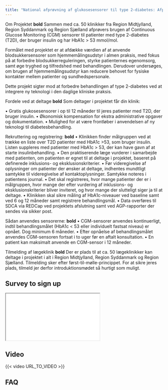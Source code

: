 ```yaml
---
title: "National afprøvning af glukosesensorer til type 2-diabetes: Afprøvning af sensorer i almen praksis"
---
```


Om Projektet **bold**
Sammen med ca. 50 klinikker fra Region Midtjylland, Region Syddanmark og Region Sjælland afprøvers brugen af Continuous Glucose Monitoring (CGM) sensorer til patienter med type 2-diabetes (T2D), der bruger insulin og har HbA1c > 53 mmol/mol. 

Formålet med projektet er at afdække værdien af at anvende blodsukkersensorer som hjemmemålingsudstyr i almen praksis, med fokus på at forbedre blodsukkerreguleringen, styrke patienternes egenomsorg, samt øge tryghed og tilfredshed med behandlingen. Derudover undersøges, om brugen af hjemmemålingsudstyr kan reducere behovet for fysiske kontakter mellem patienter og sundhedspersonale.

Dette projekt sigter mod at forbedre behandlingen af type 2-diabetes ved at integrere ny teknologi i den daglige kliniske praksis.

Fordele ved at deltage **bold**
Som deltager i projektet får din klinik:

•	Gratis glukosesensorer i op til 12 måneder til jeres patienter med T2D, der bruger insulin.
•	Økonomisk kompensation for ekstra administrative opgaver og dokumentation.
•	Mulighed for at være frontløber i anvendelsen af ny teknologi til diabetesbehandling.

Rekruttering og registrering: **bold**
•	Klinikken finder målgruppen ved at trække en liste over T2D patienter med HbA1c >53, som bruger insulin. Listen suppleres med patienter med HbA1c > 53, der kan have gavn af at starte insulinbehandling.
•	Den praktiserende læge vurderer i samarbejde med patienten, om patienten er egnet til at deltage i projektet, baseret på definerede inklusions- og eksklusionskriterier.
•	Før videregivelse af oplysninger om patienter der ønsker at deltage, indhentes mundtligt samtykke til videregivelse af kontaktoplysninger. Samtykke noteres i patientens journal.
•	Det skal registreres, hvor mange patienter der er i målgruppen, hvor mange der efter vurdering af inklusions- og eksklusionskriterier bliver inviteret, og hvor mange der slutteligt siger ja til at deltage.
•	Klinikken skal sikre måling af HbA1c-niveauer ved baseline samt ved 6 og 12 måneder samt registrere behandlingsmål.
•	Data overføres til SDCA via REDCap ved projektets afslutning samt ved AGP-rapporter der sendes via sikker post.

Sådan anvendes sensorerne: **bold**
•	CGM-sensorer anvendes kontinuerligt, indtil behandlingsmålet (HbA1c < 53 eller individuelt fastsat niveau) er opnået. Dog minimum 6 måneder.
•	Efter opnåelse af behandlingsmålet anvendes CGM-sensoren fortsat i to uger før en aftalt konsultation.
•	En patient kan maksimalt anvende en CGM-sensor i 12 måneder.


Tilmelding af lægeklinik **bold**
Der er plads til at ca. 50 lægeklinikker kan deltage i projektet i alt i Region Midtjylland, Region Syddanmark og Region Sjælland. Tilmelding sker efter først-til-mølle-princippet. For at sikre jeres plads, tilmeld jer derfor introduktionsmødet så hurtigt som muligt.


## Survey to sign up

<iframe src="URL TO SURVERYXACT">

</iframe>

## Video

{{< video URL_TO_VIDEO >}}

## FAQ
